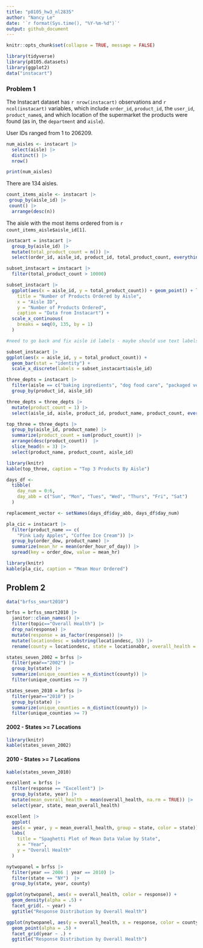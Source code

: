 ```yaml
---
title: "p8105_hw3_nl2835"
author: "Nancy Le"
date: '`r format(Sys.time(), "%Y-%m-%d")`'
output: github_document
---
```


```r
knitr::opts_chunk$set(collapse = TRUE, message = FALSE)
```


```r
library(tidyverse)
library(p8105.datasets)
library(ggplot2)
data("instacart")
```

### Problem 1

The Instacart dataset has `r nrow(instacart)` observations and `r ncol(instacart)` variables, which include `order_id`, `product_id`, the `user_id`, `product_name`s, and which location of the supermarket the products were found (as in, the `department` and `aisle`). 

User IDs ranged from 1 to 206209. 

```r
num_aisles <- instacart |> 
  select(aisle) |> 
  distinct() |> 
  nrow()

print(num_aisles)
```

There are 134 aisles. 


```r
count_items_aisle <- instacart |> 
 group_by(aisle_id) |> 
 count() |> 
  arrange(desc(n))
```


The aisle with the most items ordered from is `r count_items_aisle$aisle_id[1]`.


```r
instacart = instacart |> 
  group_by(aisle_id) |> 
  mutate(total_product_count = n()) |> 
  select(order_id, aisle_id, product_id, total_product_count, everything())
```

```r
subset_instacart = instacart |> 
  filter(total_product_count > 10000) 
```

```r
subset_instacart |> 
  ggplot(aes(x = aisle_id, y = total_product_count)) + geom_point() + labs(
    title = "Number of Products Ordered by Aisle",
    x = "Aisle ID",
    y = "Number of Products Ordered",
    caption = "Data from Instacart") +
  scale_x_continuous(
    breaks = seq(0, 135, by = 1)
  )

#need to go back and fix aisle id labels - maybe should use text labels above just the top 3 product counts?
```


```r
subset_instacart |> 
ggplot(aes(x = aisle_id, y = total_product_count)) + 
  geom_bar(stat = "identity") + 
  scale_x_discrete(labels = subset_instacart$aisle_id)
```

```r
three_depts = instacart |> 
  filter(aisle == c("baking ingredients", "dog food care", "packaged vegetables fruits")) |> 
  group_by(product_id, aisle_id) 

```

```r
three_depts = three_depts |> 
  mutate(product_count = 1) |> 
  select(aisle_id, aisle, product_id, product_name, product_count, everything()) 
```


```r
top_three = three_depts |> 
  group_by(aisle_id, product_name) |> 
  summarize(product_count = sum(product_count)) |> 
  arrange(desc(product_count))  |> 
  slice_head(n = 3) |> 
  select(product_name, product_count, aisle_id) 
```


```r
library(knitr)
kable(top_three, caption = "Top 3 Products By Aisle")
```

```r
days_df <- 
  tibble(
    day_num = 0:6,
    day_abb = c("Sun", "Mon", "Tues", "Wed", "Thurs", "Fri", "Sat")
  )
```

```r
replacement_vector <- setNames(days_df$day_abb, days_df$day_num)
```

```r
pla_cic = instacart |> 
  filter(product_name == c(
    "Pink Lady Apples", "Coffee Ice Cream")) |> 
  group_by(order_dow, product_name) |>
  summarize(mean_hr = mean(order_hour_of_day)) |> 
  spread(key = order_dow, value = mean_hr) 
```


```r
library(knitr)
kable(pla_cic, caption = "Mean Hour Ordered")
```


## Problem 2

```r
data("brfss_smart2010")
```

```r
brfss = brfss_smart2010 |> 
  janitor::clean_names() |> 
  filter(topic=="Overall Health") |> 
  drop_na(response) |> 
  mutate(response = as_factor(response)) |> 
  mutate(locationdesc = substring(locationdesc, 5)) |> 
  rename(county = locationdesc, state = locationabbr, overall_health = data_value)
```

```r
states_seven_2002 = brfss |> 
  filter(year=="2002") |> 
  group_by(state) |> 
  summarize(unique_counties = n_distinct(county)) |> 
  filter(unique_counties >= 7)
```

```r
states_seven_2010 = brfss |> 
  filter(year=="2010") |> 
  group_by(state) |> 
  summarize(unique_counties = n_distinct(county)) |> 
  filter(unique_counties >= 7)
```


#### 2002 - States >= 7 Locations
```r
library(knitr)
kable(states_seven_2002)
```


#### 2010 - States >= 7 Locations
```r
kable(states_seven_2010)
```


```r
excellent = brfss |> 
  filter(response == "Excellent") |> 
  group_by(state, year) |> 
  mutate(mean_overall_health = mean(overall_health, na.rm = TRUE)) |> 
  select(year, state, mean_overall_health)
```

```r
excellent |> 
  ggplot(
  aes(x = year, y = mean_overall_health, group = state, color = state)) + geom_line() +
  labs(
    title = "Spaghetti Plot of Mean Data Value by State", 
    x = "Year", 
    y = "Overall Health"
  )
```

```r
nytwopanel = brfss |> 
  filter(year == 2006 | year == 2010) |> 
  filter(state == "NY")  |>  
  group_by(state, year, county) 
```


```r
ggplot(nytwopanel, aes(x = overall_health, color = response)) + 
  geom_density(alpha = .5) + 
  facet_grid(. ~ year) +
  ggtitle("Response Distribution by Overall Health")
```

```r
ggplot(nytwopanel, aes(y = overall_health, x = response, color = county, group = county)) + 
  geom_point(alpha = .5) + 
  facet_grid(year ~ .) + 
  ggtitle("Response Distribution by Overall Health")
```


